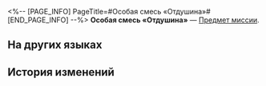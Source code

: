 <%-- [PAGE_INFO]
PageTitle=#Особая смесь «Отдушина»#
[END_PAGE_INFO] --%>
{{Предмет Инфобокс
|id          = 140435
|Изображение = Предмет Особая смесь «Отдушина».png
|Тип         = Предмет миссии
|Инвентарь   = Миссии
|Редкость    = 3
|Эффект      = 
|Описание    = Особый напиток, который вам дала Джованна, медсестра Мира грёз. Он помогает подавлять отрицательные эмоции и возвращает к нормальной жизни.
}}
'''Особая смесь «Отдушина»''' — [[Предмет миссии]].

==На других языках==
{{На других языках
|en   = Soulheal Special Mix
|zhs  = 心灵慰藉特调
|zht  = 心靈慰藉特調
|ja   = メンタルヒール特製ドリンク
|ko   = 마음을 위로하는 스페셜 블렌드
|es   = Mezcla especial CuraAlma
|fr   = Breuvage spécial Soignâme
|ru   = Особая смесь «Отдушина»
|th   = เครื่องดื่มปลอบโยนจิตใจ สูตรพิเศษ
|vi   = Thức Uống Xoa Dịu Tâm Hồn
|de   = Seelenheil-Spezialmix
|id   = Ramuan Penenang Jiwa
|pt   = Mistura Especial Curalma
}}

==История изменений==
{{История изменений|3.5}}